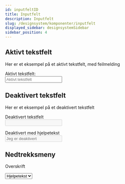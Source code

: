 ```yaml
---
id: inputfeltID
title: Inputfelt
description: Inputfelt
slug: /designsystem/komponenter/inputfelt
displayed_sidebar: designsystemSidebar
sidebar_position: 4
---
```

## Aktivt tekstfelt

Her er et eksempel på et aktivt tekstfelt, med feilmelding

<label for="textField">Aktivt tekstfelt: </label><br/>
<input type="text" id="textField" placeholder="Aktivt tekstfelt"/>
<br/>

## Deaktivert tekstfelt

Her er et eksempel på et deaktivert tekstfelt

<label for="disabledTextField">Deaktivert tekstfelt </label><br/>
<input type="text" id="disabledTextField" disabled/><br/>

<label for="disabledTextField">Deaktivert med hjelpetekst </label><br/>
<input type="text" id="disabledTextField" disabled placeholder="Jeg er deaktivert"/>

## Nedtrekksmeny

<label for="dropdown">Overskrift </label><br/>

<select name="dropdown" id="dropdown">
    <option value="" disabled selected>Hjelpetekst</option>
    <option value="eiendom">Eiendom</option>
    <option value="til lands">Til lands</option>
    <option value="til sjøs">Til sjøs</option>
</select>